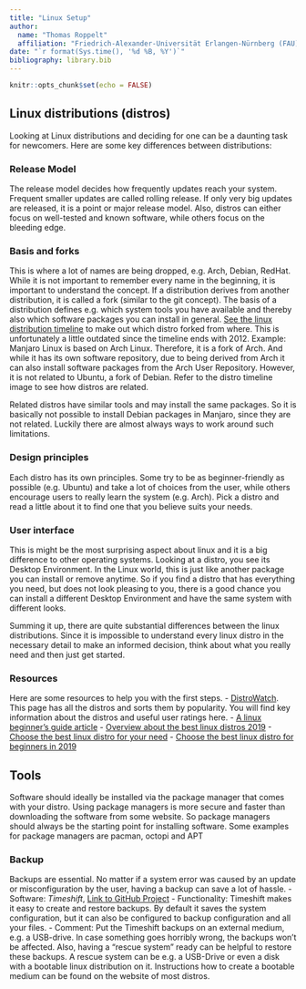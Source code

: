 ```yaml
---
title: "Linux Setup"
author:
  name: "Thomas Roppelt"
  affiliation: "Friedrich-Alexander-Universität Erlangen-Nürnberg (FAU)"
date: "`r format(Sys.time(), '%d %B, %Y')`"
bibliography: library.bib
---
```


```r
knitr::opts_chunk$set(echo = FALSE)
```

## Linux distributions (distros)
Looking at Linux distributions and deciding for one can be a daunting task for newcomers.
Here are some key differences between distributions:

### Release Model
The release model decides how frequently updates reach your system. Frequent smaller updates are called rolling release. If only very big updates are released, it is a point or major release model.
Also, distros can either focus on well-tested and known software, while others focus on the bleeding edge.

### Basis and forks
This is where a lot of names are being dropped, e.g. Arch, Debian, RedHat. While it is not important to remember every name in the beginning, it is important to understand the concept.
If a distribution derives from another distribution, it is called a fork (similar to the git concept). The basis of a distribution defines e.g. which system tools you have available and thereby also which software packages you can install in general.
[See the linux distribution timeline](https://upload.wikimedia.org/wikipedia/commons/1/1b/Linux_Distribution_Timeline.svg) to make out which distro forked from where. This is unfortunately a little outdated since the timeline ends with 2012.
Example:
Manjaro Linux is based on Arch Linux. Therefore, it is a fork of Arch. And while it has its own software repository, due to being derived from Arch it can also install software packages from the Arch User Repository. However, it is not related to Ubuntu, a fork of Debian. Refer to the distro timeline image to see how distros are related.

Related distros have similar tools and may install the same packages. So it is basically not possible to install Debian packages in Manjaro, since they are not related. Luckily there are almost always ways to work around such limitations.

### Design principles

Each distro has its own principles. Some try to be as beginner-friendly as possible (e.g. Ubuntu) and take a lot of choices from the user, while others encourage users to really learn the system (e.g. Arch). Pick a distro and read a little about it to find one that you believe suits your needs.

### User interface

This is might be the most surprising aspect about linux and it is a big difference to other operating systems. Looking at a distro, you see its Desktop Environment. In the Linux world, this is just like another package you can install or remove anytime. So if you find a distro that has everything you need, but does not look pleasing to you, there is a good chance you can install a different Desktop Environment and have the same system with different looks.

Summing it up, there are quite substantial differences between the linux distributions. Since it is impossible to understand every linux distro in the necessary detail to make an informed decision, think about what you really need and then just get started.

### Resources
Here are some resources to help you with the first steps.
- [DistroWatch](http://distrowatch.org/). This page has all the distros and sorts them by popularity. You will find key information about the distros and useful user ratings here.
- [A linux beginner's guide article](https://www.pcworld.com/article/2918397/how-to-get-started-with-linux-a-beginners-guide.html)
- [Overview about the best linux distros 2019](https://linoxide.com/linux-how-to/what-are-best-linux-distros/)
- [Choose the best linux distro for your need](https://www.lifewire.com/choose-best-linux-distro-for-needs-2201172)
- [Choose the best linux distro for beginners in 2019](https://techlog360.com/linux-distro-beginners/)

## Tools
Software should ideally be installed via the package manager that comes with your distro.  Using package managers is more secure and faster than downloading the software from some website. So package managers should always be the starting point for installing software.
Some examples for package managers are pacman, octopi and APT


### Backup

Backups are essential. No matter if a system error was caused by an update or misconfiguration by the user, having a backup can save a lot of hassle.
  - Software: *Timeshift*, [Link to GitHub Project](https://github.com/teejee2008/timeshift)
  - Functionality: Timeshift makes it easy to create and restore backups. By default it saves the system configuration, but it can also be configured to backup configuration and all your files.
  - Comment: Put the Timeshift backups on an external medium, e.g. a USB-drive. In case something goes horribly wrong, the backups won't be affected.
  Also, having a "rescue system" ready can be helpful to restore these backups. A rescue system can be e.g. a USB-Drive or even a disk with a bootable linux distribution on it. Instructions how to create a bootable medium can be found on the website of most distros.
